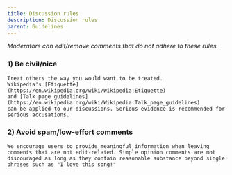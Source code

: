 ---
title: Discussion rules
description: Discussion rules
parent: Guidelines
---

*Moderators can edit/remove comments that do not adhere to these rules.*

### 1) Be civil/nice

    Treat others the way you would want to be treated.
    Wikipedia's [Etiquette](https://en.wikipedia.org/wiki/Wikipedia:Etiquette) 
    and [Talk page guidelines](https://en.wikipedia.org/wiki/Wikipedia:Talk_page_guidelines) 
    can be applied to our discussions. Serious evidence is recommended for serious accusations.

### 2) Avoid spam/low-effort comments

    We encourage users to provide meaningful information when leaving comments that are not edit-related. Simple opinion comments are not discouraged as long as they contain reasonable substance beyond single phrases such as "I love this song!"

